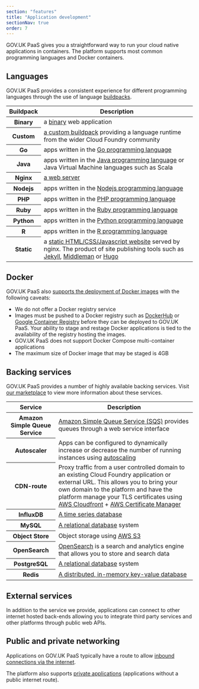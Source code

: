 ```yaml
---
section: "features"
title: "Application development"
sectionNav: true
order: 7
---
```


GOV.UK PaaS gives you a straightforward way to run your cloud native applications in containers. The platform supports most common programming languages and Docker containers.

## Languages

GOV.UK PaaS provides a consistent experience for different programming languages through the use of language [buildpacks](https://docs.cloudfoundry.org/buildpacks/).

<table className="govuk-table">
  <thead className="govuk-table__head">
    <tr className="govuk-table__row">
      <th scope="col" className="govuk-table__header">Buildpack</th>
      <th scope="col" className="govuk-table__header">Description</th>
    </tr>
  </thead>
  <tbody className="govuk-table__body">
    <tr className="govuk-table__row">
      <th scope="row" className="govuk-table__cell">Binary</th>
      <td className="govuk-table__cell">a <a href="https://docs.cloudfoundry.org/buildpacks/binary/index.html">binary</a> web application</td>
    </tr>
      <tr className="govuk-table__row">
      <th scope="row" className="govuk-table__cell">Custom</th>
    <td className="govuk-table__cell"><a href="https://docs.cloudfoundry.org/buildpacks/custom.html">a custom buildpack</a> providing a language runtime from the wider Cloud Foundry community</td>
    </tr>
    <tr className="govuk-table__row">
      <th scope="row" className="govuk-table__cell">Go</th>
      <td className="govuk-table__cell">apps written in the <a href="https://docs.cloudfoundry.org/buildpacks/go/index.html">Go programming language</a></td>
    </tr>
    <tr className="govuk-table__row">
      <th scope="row" className="govuk-table__cell">Java</th>
      <td className="govuk-table__cell">apps written in the <a href="https://docs.cloudfoundry.org/buildpacks/java/index.html">Java programming language</a> or Java Virtual Machine languages such as Scala</td>
    </tr>
    <tr className="govuk-table__row">
      <th scope="row" className="govuk-table__cell">Nginx</th>
      <td className="govuk-table__cell"><a href="https://docs.cloudfoundry.org/buildpacks/nginx/index.html">a web server</a></td>
    </tr>
    <tr className="govuk-table__row">
      <th scope="row" className="govuk-table__cell">Nodejs</th>
      <td className="govuk-table__cell">apps written in the <a href="https://docs.cloudfoundry.org/buildpacks/node/index.html">Nodejs programming language</a></td>
    </tr>
    <tr className="govuk-table__row">
      <th scope="row" className="govuk-table__cell">PHP</th>
      <td className="govuk-table__cell">apps written in the <a href="https://docs.cloudfoundry.org/buildpacks/php/index.html">PHP programming language</a></td>
    </tr>
    <tr className="govuk-table__row">
      <th scope="row" className="govuk-table__cell">Ruby</th>
      <td className="govuk-table__cell">apps written in the <a href="https://docs.cloudfoundry.org/buildpacks/ruby/index.html">Ruby programming language</a></td>
    </tr>
    <tr className="govuk-table__row">
      <th scope="row" className="govuk-table__cell">Python</th>
      <td className="govuk-table__cell">apps written in the <a href="https://docs.cloudfoundry.org/buildpacks/python/index.html">Python programming language</a></td>
    </tr>
    <tr className="govuk-table__row">
      <th scope="row" className="govuk-table__cell">R</th>
      <td className="govuk-table__cell">apps written in the <a href="https://docs.cloudfoundry.org/buildpacks/r/index.html">R programming language</a></td>
    </tr>
    <tr className="govuk-table__row">
      <th scope="row" className="govuk-table__cell">Static</th>
      <td className="govuk-table__cell">a <a href="https://docs.cloudfoundry.org/buildpacks/staticfile/index.html">static HTML/CSS/Javascript website</a> served by nginx. The product of site publishing tools such as <a href="https://jekyllrb.com/">Jekyll</a>, <a href="https://middlemanapp.com/">Middleman</a> or <a href="https://gohugo.io/">Hugo</a></td>
    </tr>
  </tbody>
</table>

## Docker

GOV.UK PaaS also [supports the deployment of Docker images](https://docs.cloud.service.gov.uk/deploying_apps.html#deploy-a-docker-image) with the following caveats:

-   We do not offer a Docker registry service
-   Images must be pushed to a Docker registry such as [DockerHub](https://hub.docker.com/) or [Google Container Registry](https://cloud.google.com/container-registry) before they can be deployed to GOV.UK PaaS. Your ability to stage and restage Docker applications is tied to the availability of the registry hosting the images.
-   GOV.UK PaaS does not support Docker Compose multi-container applications
-   The maximum size of Docker image that may be staged is 4GB

## Backing services

GOV.UK PaaS provides a number of highly available backing services. Visit [our marketplace](https://admin.london.cloud.service.gov.uk/marketplace) to view more information about these services.

<table className="govuk-table">
  <thead className="govuk-table__head">
    <tr className="govuk-table__row">
      <th scope="col" className="govuk-table__header">Service</th>
      <th scope="col" className="govuk-table__header">Description</th>
    </tr>
  </thead>
  <tbody className="govuk-table__body">
    <tr className="govuk-table__row">
      <th scope="row" className="govuk-table__cell">Amazon Simple Queue Service</th>
      <td className="govuk-table__cell"><a href="https://docs.aws.amazon.com/sqs/">Amazon Simple Queue Service (SQS)</a> provides queues through a web service interface</td>
    </tr>
    <tr className="govuk-table__row">
      <th scope="row" className="govuk-table__cell">Autoscaler</th>
      <td className="govuk-table__cell">Apps can be configured to dynamically increase or decrease the number of running instances using <a href="https://admin.london.cloud.service.gov.uk/marketplace/7b1ba1b9-8444-4719-b250-32a91d6cb400">autoscaling</a></td>
    </tr>
    <tr className="govuk-table__row">
      <th scope="row" className="govuk-table__cell">CDN-route</th>
      <td className="govuk-table__cell">Proxy traffic from a user controlled domain to an existing Cloud Foundry application or external URL. This allows you to bring your own domain to the platform and have the platform manage your TLS certificates using <a href="https://aws.amazon.com/cloudfront/">AWS Cloudfront</a> + <a href="https://aws.amazon.com/certificate-manager/">AWS Certificate Manager</a></td>
    </tr>
    <tr className="govuk-table__row">
      <th scope="row" className="govuk-table__cell">InfluxDB</th>
      <td className="govuk-table__cell"><a href="https://www.influxdata.com/products/">A time series database</a></td>
    </tr>
    <tr className="govuk-table__row">
      <th scope="row" className="govuk-table__cell">MySQL</th>
      <td className="govuk-table__cell"><a href="https://www.mysql.com/">A relational database</a> system</td>
    </tr>
    <tr className="govuk-table__row">
      <th scope="row" className="govuk-table__cell">Object Store</th>
      <td className="govuk-table__cell">Object storage using <a href="https://aws.amazon.com/s3/">AWS S3</a></td>
    </tr>
    <tr className="govuk-table__row">
      <th scope="row" className="govuk-table__cell">OpenSearch</th>
      <td className="govuk-table__cell"><a href="https://opensearch.org/">OpenSearch</a> is a search and analytics engine that allows you to store and search data</td>
    </tr>
    <tr className="govuk-table__row">
      <th scope="row" className="govuk-table__cell">PostgreSQL</th>
      <td className="govuk-table__cell"><a href="https://www.postgresql.org/">A relational database</a> system</td>
    </tr>
    <tr className="govuk-table__row">
      <th scope="row" className="govuk-table__cell">Redis</th>
      <td className="govuk-table__cell"><a href="https://redis.io/">A distributed, in-memory key-value database</a></td>
    </tr>
  </tbody>
</table>

## External services

In addition to the service we provide, applications can connect to other internet hosted back-ends allowing you to integrate third party services and other platforms through public web APIs.

## Public and private networking

Applications on GOV.UK PaaS typically have a route to allow [inbound connections via the internet](https://docs.cloud.service.gov.uk/deploying_apps.html#deploying-public-apps).

The platform also supports [private applications](https://docs.cloud.service.gov.uk/deploying_apps.html#deploying-private-apps) (applications without a public internet route).
